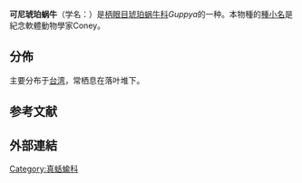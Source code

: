 {{Speciesbox
 | taxon = Guppya coneyi
 | authority = [[張寬敏|Chang]] et [[巫文隆|Wu]], 2006
}}

'''可尼琥珀蜗牛'''（学名：''{{lang|la|Guppya coneyi}}''）是[[柄眼目|柄眼目]][[琥珀蜗牛科|琥珀蜗牛科]]''Guppya''的一种{{r|shell_3485 |shelldoc_020090219002_01}}。本物種的[[種小名|種小名]]是紀念軟體動物學家Coney。

==分佈==
主要分布于[[台湾|台湾]]{{r|shell_3485 |shelldoc_020090219002_01}}，常栖息在落叶堆下{{r|shell_3485 |shelldoc_020090219002_01}}。

==参考文献==
{{reflist|refs=
<ref name="shell_3485">{{cite web
 |url=http://shell.sinica.edu.tw/chinese/shellbase_detail.php?science_no=3485
 |title=国际贝库：可尼琥珀蜗牛
 |publisher=台湾贝类资料库
 |access-date=2020-03-10
 |language=zh-hant
 |archive-date=2016-03-04
 |archive-url=https://web.archive.org/web/20160304104635/http://shell.sinica.edu.tw/chinese/shellbase_detail.php?science_no=3485
 |dead-url=no
 }}</ref>
<ref name="shelldoc_020090219002_01">{{shelldoc_020090219002_01}}</ref>
}}

==外部連結==
{{Taxonbar}}
[[Category:真蛞蝓科|Category:真蛞蝓科]]